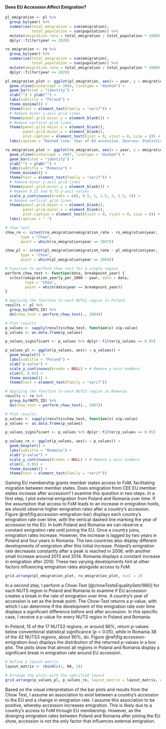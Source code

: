 #### Does EU Accession Affect Emigration?  

```r
pl_emigration <- pl %>% 
  group_by(year) %>% 
  summarise(total_emigration = sum(emigration),
            total_population = sum(population)) %>% 
  mutate(emigration_rate = total_emigration / total_population * 1000) %>% 
  dplyr::filter(year <= 2020)

ro_emigration <- ro %>% 
  group_by(year) %>% 
  summarise(total_emigration = sum(emigration),
            total_population = sum(population)) %>% 
  mutate(emigration_rate = total_emigration / total_population * 1000) %>% 
  dplyr::filter(year <= 2020)

pl_emigration_plot <- ggplot(pl_emigration, aes(x = year, y = emigration_rate)) +
  geom_vline(xintercept = 2004, linetype = "dashed") +
  geom_bar(stat = "identity") +
  xlab("") + ylab("") +
  labs(subtitle = "Poland") +
  theme_minimal() +
  theme(text = element_text(family = "serif")) +
  # Remove minor y-axis grid lines
  theme(panel.grid.minor.y = element_blank()) +
  # Remove vertical grid lines
  theme(panel.grid.major.x = element_blank(),
        panel.grid.minor.x = element_blank(),
        plot.caption = element_text(hjust = 0, vjust = 0, size = 8)) +
  labs(caption = "Dashed line: Year of EU accession. Sources: Statistics Poland, Romanian National Institute of Statistics")

ro_emigration_plot <- ggplot(ro_emigration, aes(x = year, y = emigration_rate)) +
  geom_vline(xintercept = 2007, linetype = "dashed") +
  geom_bar(stat = "identity") +
  xlab("") + ylab("") +
  labs(subtitle = "Romania") +
  theme_minimal() +
  theme(text = element_text(family = "serif")) +
  # Remove minor y-axis grid lines
  theme(panel.grid.minor.y = element_blank()) +
  # Remove 0.25 and 0.75 y-axis values
  scale_y_continuous(breaks = c(0, 0.5, 1, 1.5, 2, 2.5, 3)) +
  # Remove vertical grid lines
  theme(panel.grid.major.x = element_blank(),
        panel.grid.minor.x = element_blank(),
        plot.caption = element_text(hjust = 0, vjust = 0, size = 8)) +
  labs(caption = " ")

# Chow test
chow_ro <- sctest(ro_emigration$emigration_rate ~ ro_emigration$year,
       type = "Chow",
       point = which(ro_emigration$year == 2007))

chow_pl <- sctest(pl_emigration$emigration_rate ~ pl_emigration$year,
       type = "Chow",
       point = which(pl_emigration$year == 2004))
```

```r
# Function to perform Chow test for a single region
perform_chow_test <- function(data, breakpoint_year) {
  sctest(emigration_yearly_per_1000 ~ year, data = data,
         type = "Chow",
         point = which(data$year == breakpoint_year))
}

# Applying the function to each NUTS2 region in Poland
results <- pl %>%
  group_by(NUTS_ID) %>%
  do(chow_test = perform_chow_test(., 2004))

# Plot results
p_values <- sapply(results$chow_test, function(x) x$p.value)
p_values <- as.data.frame(p_values)

p_values_significant <- p_values %>% dplyr::filter(p_values <= 0.05)

p_values_pl <- ggplot(p_values, aes(x = p_values)) +
  geom_boxplot() +
  labs(subtitle = "Poland") +
  xlab("p-value") +
  scale_y_continuous(breaks = NULL) + # Remove y-axis numbers
  xlim(0, 0.01) +
  theme_minimal() +
  theme(text = element_text(family = "serif"))

# Applying the function to each NUTS3 region in Romania
results <- ro %>%
  group_by(NUTS_ID) %>%
  do(chow_test = perform_chow_test(., 2007))

# Plot results
p_values <- sapply(results$chow_test, function(x) x$p.value)
p_values <- as.data.frame(p_values)

p_values_significant <- p_values %>% dplyr::filter(p_values <= 0.05)

p_values_ro <- ggplot(p_values, aes(x = p_values)) +
  geom_boxplot() +
  labs(subtitle = "Romania") +
  xlab("p-value") +
  scale_y_continuous(breaks = NULL) + # Remove y-axis numbers
  xlim(0, 0.05) +
  theme_minimal() +
  theme(text = element_text(family = "serif"))
```

Gaining EU membership grants member states access to FoM, facilitating migration between member states. Does emigration from CEE EU member states increase after accession? I examine this question in two steps. In a first step, I plot external emigration from Poland and Romania over time. If the assumption that access to FoM leads to an increase in emigration holds, we should observe higher emigration rates after a country’s accession. Figure \@ref(fig:accession-emigration-bar) displays each country’s emigration rate over time, with the vertical dashed line marking the year of accession to the EU. In both Poland and Romania we can observe a constant emigration rate until joining the EU. Once a country joins, emigration rates increase. However, the increase is lagged by two years in Poland and four years in Romania. The two countries also display different developments of emigration after this initial increase. Poland’s emigration rate decreases constantly after a peak is reached in 2006, with another small increase around 2013 and 2014. Romania displays a constant increase in emigration after 2010. These two varying developments hint at other factors influencing emigration rates alongside access to FoM.

```r
grid.arrange(pl_emigration_plot, ro_emigration_plot, ncol = 2)
```

In a second step, I perform a Chow-Test [@chowTestsEqualitySets1960] for each NUTS region in Poland and Romania to examine if EU accession creates a break in the rate of emigration over time. A country’s year of accession is set as the break point. The Chow-Test returns a p-value, with which I can determine if the development of the emigration rate over time displays a significant difference before and after accession. In this specific case, I receive a p-value for every NUTS region in Poland and Romania.

In Poland, 15 of the 17 NUTS2 regions, or around $88\%$, return p-values below conventional statistical significance ($p < 0.05$), while in Romania 38 of the 42 NUTS3 regions, about $90\%$, do. Figure \@ref(fig:accession-emigration-box) displays the distribution of the returned p-values in a box plot. The plots show that almost all regions in Poland and Romania display a significant break in emigration rate around EU accession.

```r
# Define a layout matrix
layout_matrix <- rbind(c(1, NA, 2))

# Arrange the plots with the specified layout
grid.arrange(p_values_pl, p_values_ro, layout_matrix = layout_matrix, widths = c(1, 0.25, 1))
```

Based on the visual interpretation of the bar plots and results from the Chow Test, I assume an association to exist between a country’s accession to the EU and a change in emigration rate. I assume this association to be positive, whereby accession increases emigration. This is likely due to a country’s access to FoM through EU membership. However, as the diverging emigration rates between Poland and Romania after joining the EU show, accession is not the only factor that influences external emigration.
